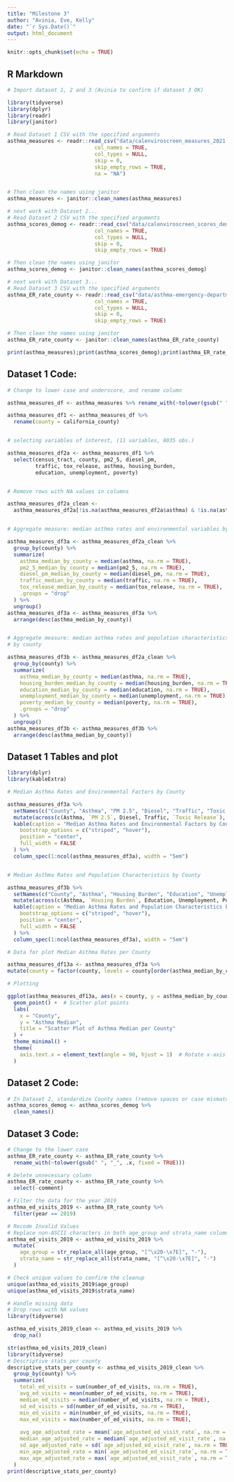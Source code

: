 ```yaml
---
title: "Milestone 3"
author: "Avinia, Eve, Kelly"
date: "`r Sys.Date()`"
output: html_document
---
```


```r
knitr::opts_chunk$set(echo = TRUE)
```

## R Markdown


```r
# Import dataset 1, 2 and 3 (Avinia to confirm if dataset 3 OK)

library(tidyverse)
library(dplyr)
library(readr)
library(janitor)

# Read Dataset 1 CSV with the specified arguments
asthma_measures <- readr::read_csv("data/calenviroscreen_measures_2021.csv", 
                            col_names = TRUE, 
                            col_types = NULL, 
                            skip = 0, 
                            skip_empty_rows = TRUE,
                            na = "NA")


# Then clean the names using janitor
asthma_measures <- janitor::clean_names(asthma_measures)

# next work with Dataset 2...
# Read Dataset 2 CSV with the specified arguments
asthma_scores_demog <- readr::read_csv("data/calenviroscreen_scores_demog_2021.csv", 
                            col_names = TRUE, 
                            col_types = NULL, 
                            skip = 0, 
                            skip_empty_rows = TRUE)

# Then clean the names using janitor
asthma_scores_demog <- janitor::clean_names(asthma_scores_demog)

# next work with Dataset 3...
# Read Dataset 3 CSV with the specified arguments
asthma_ER_rate_county <- readr::read_csv("data/asthma-emergency-department-visit-rates-by-county-2015_2022.csv", 
                            col_names = TRUE, 
                            col_types = NULL, 
                            skip = 0, 
                            skip_empty_rows = TRUE)

# Then clean the names using janitor
asthma_ER_rate_county <- janitor::clean_names(asthma_ER_rate_county)

print(asthma_measures);print(asthma_scores_demog);print(asthma_ER_rate_county)

```

## Dataset 1 Code:

```r

# Change to lower case and underscore, and rename column

asthma_measures_df <- asthma_measures %>% rename_with(~tolower(gsub(" ", "_", .x, fixed = TRUE)))

asthma_measures_df1 <- asthma_measures_df %>% 
  rename(county = california_county)


# selecting variables of interest, (11 variables, 8035 obs.)

asthma_measures_df2a <- asthma_measures_df1 %>% 
  select(census_tract, county, pm2_5, diesel_pm, 
         traffic, tox_release, asthma, housing_burden, 
         education, unemployment, poverty) 


# Remove rows with NA values in columns

asthma_measures_df2a_clean <- 
  asthma_measures_df2a[!is.na(asthma_measures_df2a$asthma) & !is.na(asthma_measures_df2a$pm2_5) & !is.na(asthma_measures_df2a$diesel_pm) & !is.na(asthma_measures_df2a$traffic) & !is.na(asthma_measures_df2a$tox_release) & !is.na(asthma_measures_df2a$housing_burden) & !is.na(asthma_measures_df2a$education) & !is.na(asthma_measures_df2a$unemployment) & !is.na(asthma_measures_df2a$poverty), ]


# Aggregate measure: median asthma rates and environmental variables by county 

asthma_measures_df3a <- asthma_measures_df2a_clean %>% 
  group_by(county) %>% 
  summarize(
    asthma_median_by_county = median(asthma, na.rm = TRUE),
    pm2_5_median_by_county = median(pm2_5, na.rm = TRUE),
    diesel_pm_median_by_county = median(diesel_pm, na.rm = TRUE),
    traffic_median_by_county = median(traffic, na.rm = TRUE),
    tox_release_median_by_county = median(tox_release, na.rm = TRUE),
    .groups = "drop"
  ) %>% 
  ungroup()
asthma_measures_df3a <- asthma_measures_df3a %>% 
  arrange(desc(asthma_median_by_county))


# Aggregate measure: median asthma rates and population characteristics 
# by county

asthma_measures_df3b <- asthma_measures_df2a_clean %>% 
  group_by(county) %>% 
  summarize(
    asthma_median_by_county = median(asthma, na.rm = TRUE),
    housing_burden_median_by_county = median(housing_burden, na.rm = TRUE),
    education_median_by_county = median(education, na.rm = TRUE),
    unemployment_median_by_county = median(unemployment, na.rm = TRUE),
    poverty_median_by_county = median(poverty, na.rm = TRUE),
    .groups = "drop"
  ) %>% 
  ungroup()
asthma_measures_df3b <- asthma_measures_df3b %>% 
  arrange(desc(asthma_median_by_county))

```

## Dataset 1 Tables and plot

```r

library(dplyr)
library(kableExtra)

# Median Asthma Rates and Environmental Factors by County

asthma_measures_df3a %>%
  setNames(c("County", "Asthma", "PM 2.5", "Diesel", "Traffic", "Toxic Release")) %>%  # rename columns
  mutate(across(c(Asthma, `PM 2.5`, Diesel, Traffic, `Toxic Release`), ~ round(.x, 3))) %>%  # Round columns to 3 digits
  kable(caption = "Median Asthma Rates and Environmental Factors by County") %>%  kable_styling(
    bootstrap_options = c("striped", "hover"),
    position = "center",
    full_width = FALSE
  ) %>%
  column_spec(1:ncol(asthma_measures_df3a), width = "5em") 


# Median Asthma Rates and Population Characteristics by County

asthma_measures_df3b %>%
  setNames(c("County", "Asthma", "Housing Burden", "Education", "Unemployment", "Poverty")) %>%  # rename columns
  mutate(across(c(Asthma, `Housing Burden`, Education, Unemployment, Poverty), ~ round(.x, 3))) %>%  # Round columns to 3 digits
  kable(caption = "Median Asthma Rates and Population Characteristics by County") %>%  kable_styling(
    bootstrap_options = c("striped", "hover"),
    position = "center",
    full_width = FALSE
  ) %>%
  column_spec(1:ncol(asthma_measures_df3a), width = "5em")  

# Data for plot Median Asthma Rates per County

asthma_measures_df13a <- asthma_measures_df3a %>%
mutate(county = factor(county, levels = county[order(asthma_median_by_county)]))

# Plotting

ggplot(asthma_measures_df13a, aes(x = county, y = asthma_median_by_county)) +
  geom_point() +  # Scatter plot points
  labs(
    x = "County",
    y = "Asthma Median",
    title = "Scatter Plot of Asthma Median per County"
  ) +
  theme_minimal() +
  theme(
    axis.text.x = element_text(angle = 90, hjust = 1)  # Rotate x-axis labels
  )

```

## Dataset 2 Code:

```r
# In Dataset 2, standardize County names (remove spaces or case mismatches)
asthma_scores_demog <- asthma_scores_demog %>%
  clean_names()

```

## Dataset 3 Code:
```r
# Change to the lower case
asthma_ER_rate_county <- asthma_ER_rate_county %>%
  rename_with(~tolower(gsub(" ", "_", .x, fixed = TRUE)))

# Delete unnecessary column
asthma_ER_rate_county <- asthma_ER_rate_county %>%
  select(-comment)

# Filter the data for the year 2019
asthma_ed_visits_2019 <- asthma_ER_rate_county %>%
  filter(year == 2019)

# Recode Invalid Values
# Replace non-ASCII characters in both age_group and strata_name columns
asthma_ed_visits_2019 <- asthma_ed_visits_2019 %>%
  mutate(
    age_group = str_replace_all(age_group, "[^\x20-\x7E]", "-"),
    strata_name = str_replace_all(strata_name, "[^\x20-\x7E]", "-")
  )

# Check unique values to confirm the cleanup
unique(asthma_ed_visits_2019$age_group)
unique(asthma_ed_visits_2019$strata_name)

# Handle missing data
# Drop rows with NA values
library(tidyverse)

asthma_ed_visits_2019_clean <- asthma_ed_visits_2019 %>%
  drop_na()

str(asthma_ed_visits_2019_clean)
library(tidyverse)
# Descriptive stats per county
descriptive_stats_per_county <- asthma_ed_visits_2019_clean %>%
  group_by(county) %>%
  summarize(
    total_ed_visits = sum(number_of_ed_visits, na.rm = TRUE),
    avg_ed_visits = mean(number_of_ed_visits, na.rm = TRUE),
    median_ed_visits = median(number_of_ed_visits, na.rm = TRUE),
    sd_ed_visits = sd(number_of_ed_visits, na.rm = TRUE),
    min_ed_visits = min(number_of_ed_visits, na.rm = TRUE),
    max_ed_visits = max(number_of_ed_visits, na.rm = TRUE),
    
    avg_age_adjusted_rate = mean(`age_adjusted_ed_visit_rate`, na.rm = TRUE),
    median_age_adjusted_rate = median(`age_adjusted_ed_visit_rate`, na.rm = TRUE),
    sd_age_adjusted_rate = sd(`age_adjusted_ed_visit_rate`, na.rm = TRUE),
    min_age_adjusted_rate = min(`age_adjusted_ed_visit_rate`, na.rm = TRUE),
    max_age_adjusted_rate = max(`age_adjusted_ed_visit_rate`, na.rm = TRUE)
  )
print(descriptive_stats_per_county)


```
